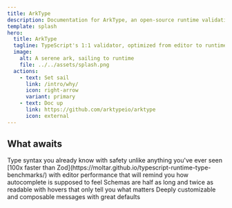 ```yaml
---
title: ArkType
description: Documentation for ArkType, an open-source runtime validation library for TypeScript
template: splash
hero:
  title: ArkType
  tagline: TypeScript's 1:1 validator, optimized from editor to runtime.
  image:
    alt: A serene ark, sailing to runtime
    file: ../../assets/splash.png
  actions:
    - text: Set sail
      link: /intro/why/
      icon: right-arrow
      variant: primary
    - text: Doc up
      link: https://github.com/arktypeio/arktype
      icon: external
---
```



<div class="not-content">
	<HeroContents client:only="react" />
</div>

## What awaits

<CardGrid stagger>
	<Card title="Unparalleled DX" icon="seti:tsconfig">
		Type syntax you already know with safety unlike anything you've ever seen
	</Card>
	<Card title="Faster. Everywhere." icon="rocket">
		[100x faster than
		Zod](https://moltar.github.io/typescript-runtime-type-benchmarks/) with
		editor performance that will remind you how autocomplete is supposed to feel
	</Card>
	<Card title="Clear and concise" icon="magnifier">
		Schemas are half as long and twice as readable with hovers that only tell
		you what matters
	</Card>
	<Card title="Better errors" icon="error">
		Deeply customizable and composable messages with great defaults
	</Card>
</CardGrid>
